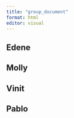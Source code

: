 ```yaml
---
title: "group_document"
format: html
editor: visual
---
```


## Edene

## Molly

## Vinit 

## Pablo
